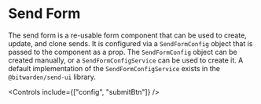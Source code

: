 

<Meta of={stories} />

# Send Form

The send form is a re-usable form component that can be used to create, update, and clone sends. It
is configured via a `SendFormConfig` object that is passed to the component as a prop. The
`SendFormConfig` object can be created manually, or a `SendFormConfigService` can be used to create
it. A default implementation of the `SendFormConfigService` exists in the `@bitwarden/send-ui`
library.

<Primary />

<Controls include={["config", "submitBtn"]} />
